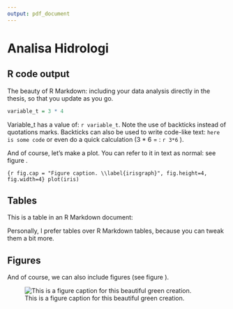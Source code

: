 ```yaml
---
output: pdf_document
---
```


# Analisa Hidrologi

## R code output

The beauty of R Markdown: including your data analysis directly in the thesis, so that you update as you go.

```r
variable_t = 3 * 4
```

Variable_t has a value of: `r variable_t`. Note the use of backticks instead of quotations marks. Backticks can also be used to write code-like text: `here is some code` or even do a quick calculation (3 * 6 = : `r 3*6` ).

And of course, let's make a plot. You can refer to it in text as normal: see figure \ref{irisgraph}.

```{r fig.cap = "Figure caption. \\label{irisgraph}", fig.height=4, fig.width=4}
plot(iris)
```


## Tables

This is a \LaTeX  table in an R Markdown document:

\begin{table}
\centering
\caption{This is a table with info}
\label{table-paramvalues}
\begin{tabular}{ p{4cm} p{4cm} p{4cm} }
\hline \\ [-1.5ex]
colname & colname & colname \\ [1ex]
\hline \\ [-1.5ex]
Info & info & info \\ [1ex]
Info & info & info \\ [1ex]
Info & info & info \\ [1ex]
\hline
\end{tabular}
\end{table}

Personally, I prefer \LaTeX tables over R Markdown tables, because you can tweak them a bit more.

## Figures

And of course, we can also include figures (see figure \ref{figurelabel}).

![This is a figure caption for this beautiful green creation. \label{figurelabel}](figure1.png)

